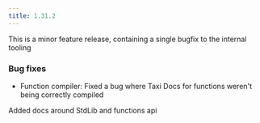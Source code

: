 ```yaml
---
title: 1.31.2
---
```



This is a minor feature release, containing a single bugfix to the internal tooling

### Bug fixes
 * Function compiler: Fixed a bug where Taxi Docs for functions weren't being correctly compiled

Added docs around StdLib and functions api
